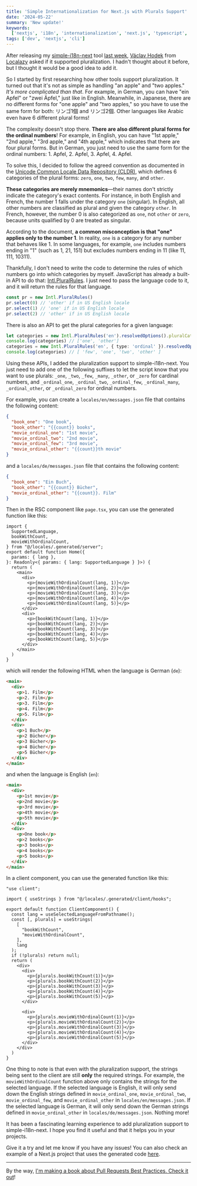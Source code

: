 ```yaml
---
title: 'Simple Internationalization for Next.js with Plurals Support'
date: '2024-05-22'
summary: 'New update!'
keywords:
  ['nextjs', 'i18n', 'internationalization', 'next.js', 'typescript', 'nextjs-i18n', 'plurals']
tags: ['dev', 'nextjs', 'cli']
---
```


After releasing my [simple-i18n-next](https://github.com/nicnocquee/simple-i18n-next) tool [last week](/blog/internationalization-for-next-js), [Václav Hodek](https://x.com/vaclavhodek) from [Localazy](https://localazy.com) asked if it supported pluralization. I hadn't thought about it before, but I thought it would be a good idea to add it.

So I started by first researching how other tools support pluralization. It turned out that it's not as simple as handling "an apple" and "two apples." _It's more complicated than that_. For example, in German, you can have "ein Apfel" or "zwei Äpfel," just like in English. Meanwhile, in Japanese, there are no different forms for "one apple" and "two apples," so you have to use the same form for both: リンゴ1個 and リンゴ2個. Other languages like Arabic even have 6 different plural forms!

The complexity doesn't stop there. **There are also different plural forms for the ordinal numbers**! For example, in English, you can have "1st apple," "2nd apple," "3rd apple," and "4th apple," which indicates that there are four plural forms. But in German, you just need to use the same form for the ordinal numbers: 1. Apfel, 2. Apfel, 3. Apfel, 4. Apfel.

To solve this, I decided to follow the agreed convention as documented in the [Unicode Common Locale Data Repository (CLDR)](https://cldr.unicode.org/index/cldr-spec/plural-rules), which defines 6 categories of the plural forms: `zero`, `one`, `two`, `few`, `many`, and `other`.

**These categories are merely mnemonics**—their names don't strictly indicate the category's exact contents. For instance, in both English and French, the number 1 falls under the category `one` (singular). In English, all other numbers are classified as plural and given the category `other`. In French, however, the number 0 is also categorized as `one`, not `other` or `zero`, because units qualified by 0 are treated as singular.

According to the document, **a common misconception is that "one" applies only to the number 1**. In reality, `one` is a category for any number that behaves like 1. In some languages, for example, `one` includes numbers ending in "1" (such as 1, 21, 151) but excludes numbers ending in 11 (like 11, 111, 10311).

Thankfully, I don't need to write the code to determine the rules of which numbers go into which categories by myself. JavaScript has already a built-in API to do that: [Intl.PluralRules](https://developer.mozilla.org/en-US/docs/Web/JavaScript/Reference/Global_Objects/Intl/PluralRules). I just need to pass the language code to it, and it will return the rules for that language.

```typescript
const pr = new Intl.PluralRules()
pr.select(0) // 'other' if in US English locale
pr.select(1) // 'one' if in US English locale
pr.select(2) // 'other' if in US English locale
```

There is also an API to get the plural categories for a given language:

```typescript
let categories = new Intl.PluralRules('en').resolvedOptions().pluralCategories
console.log(categories) // ['one', 'other']
categories = new Intl.PluralRules('en', { type: 'ordinal' }).resolvedOptions().pluralCategories
console.log(categories) // [ 'few', 'one', 'two', 'other' ]
```

Using these APIs, I added the pluralization support to simple-i18n-next. You just need to add one of the following suffixes to let the script know that you want to use plurals: `_one`, `_two`, `_few`, `_many`, `_other`, or `_zero` for cardinal numbers, and `_ordinal_one`, `_ordinal_two`, `_ordinal_few`, `_ordinal_many`, `_ordinal_other`, or `_ordinal_zero` for ordinal numbers.

For example, you can create a `locales/en/messages.json` file that contains the following content:

```json:locales/en/messages.json
{
  "book_one": "One book",
  "book_other": "{{count}} books",
  "movie_ordinal_one": "1st movie",
  "movie_ordinal_two": "2nd movie",
  "movie_ordinal_few": "3rd movie",
  "movie_ordinal_other": "{{count}}th movie"
}
```

and a `locales/de/messages.json` file that contains the following content:

```json:locales/de/messages.json
{
  "book_one": "Ein Buch",
  "book_other": "{{count}} Bücher",
  "movie_ordinal_other": "{{count}}. Film"
}
```

Then in the RSC component like `page.tsx`, you can use the generated function like this:

```tsx:page.tsx
import {
  SupportedLanguage,
  bookWithCount,
  movieWithOrdinalCount,
} from "@/locales/.generated/server";
export default function Home({
  params: { lang },
}: Readonly<{ params: { lang: SupportedLanguage } }>) {
  return (
    <main>
      <div>
        <p>{movieWithOrdinalCount(lang, 1)}</p>
        <p>{movieWithOrdinalCount(lang, 2)}</p>
        <p>{movieWithOrdinalCount(lang, 3)}</p>
        <p>{movieWithOrdinalCount(lang, 4)}</p>
        <p>{movieWithOrdinalCount(lang, 5)}</p>
      </div>
      <div>
        <p>{bookWithCount(lang, 1)}</p>
        <p>{bookWithCount(lang, 2)}</p>
        <p>{bookWithCount(lang, 3)}</p>
        <p>{bookWithCount(lang, 4)}</p>
        <p>{bookWithCount(lang, 5)}</p>
      </div>
    </main>
  )
}
```

which will render the following HTML when the language is German (`de`):

```html
<main>
  <div>
    <p>1. Film</p>
    <p>2. Film</p>
    <p>3. Film</p>
    <p>4. Film</p>
    <p>5. Film</p>
  </div>
  <div>
    <p>1 Buch</p>
    <p>2 Bücher</p>
    <p>3 Bücher</p>
    <p>4 Bücher</p>
    <p>5 Bücher</p>
  </div>
</main>
```

and when the language is English (`en`):

```html
<main>
  <div>
    <p>1st movie</p>
    <p>2nd movie</p>
    <p>3rd movie</p>
    <p>4th movie</p>
    <p>5th movie</p>
  </div>
  <div>
    <p>One book</p>
    <p>2 books</p>
    <p>3 books</p>
    <p>4 books</p>
    <p>5 books</p>
  </div>
</main>
```

In a client component, you can use the generated function like this:

```tsx:client/page.tsx
"use client";

import { useStrings } from "@/locales/.generated/client/hooks";

export default function ClientComponent() {
  const lang = useSelectedLanguageFromPathname();
  const [, plurals] = useStrings(
    [
      "bookWithCount",
      "movieWithOrdinalCount",
    ],
    lang
  );
  if (!plurals) return null;
  return (
    <div>
      <div>
        <p>{plurals.bookWithCount(1)}</p>
        <p>{plurals.bookWithCount(2)}</p>
        <p>{plurals.bookWithCount(3)}</p>
        <p>{plurals.bookWithCount(4)}</p>
        <p>{plurals.bookWithCount(5)}</p>
      </div>

      <div>
        <p>{plurals.movieWithOrdinalCount(1)}</p>
        <p>{plurals.movieWithOrdinalCount(2)}</p>
        <p>{plurals.movieWithOrdinalCount(3)}</p>
        <p>{plurals.movieWithOrdinalCount(4)}</p>
        <p>{plurals.movieWithOrdinalCount(5)}</p>
      </div>
    </div>
  )
}
```

One thing to note is that even with the pluralization support, the strings being sent to the client are still **only** the required strings. For example, the `movieWithOrdinalCount` function above only contains the strings for the selected language. If the selected language is English, it will only send down the English strings defined in `movie_ordinal_one`, `movie_ordinal_two`, `movie_ordinal_few`, and `movie_ordinal_other` in `locales/en/messages.json`. If the selected language is German, it will only send down the German strings defined in `movie_ordinal_other` in `locales/de/messages.json`. Nothing more!

It has been a fascinating learning experience to add pluralization support to simple-i18n-next. I hope you find it useful and that it helps you in your projects.

Give it a try and let me know if you have any issues! You can also check an example of a Next.js project that uses the generated code [here](https://github.com/nicnocquee/simple-i18n-next-example).

---

By the way, [I'm making a book about Pull Requests Best Practices. Check it out](https://pr.nico.fyi)!
